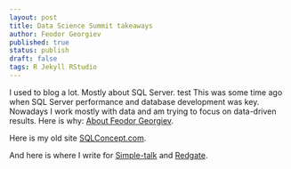 ```yaml
---
layout: post
title: Data Science Summit takeaways
author: Feodor Georgiev
published: true
status: publish
draft: false
tags: R Jekyll RStudio
---
```

 
I used to blog a lot. Mostly about SQL Server. test
This was some time ago when SQL Server performance and database development was key. 
Nowadays I work mostly with data and am trying to focus on data-driven results. Here is why: [About Feodor Georgiev](https://datamandala.github.io/about/).
 
 
 
Here is my old site [SQLConcept.com](http://SQLConcept.com). 
 
And here is where I write for [Simple-talk](https://www.simple-talk.com/author/feodor-georgiev/) and [Redgate](https://www.red-gate.com/blog/author/feodor-georgiev).
